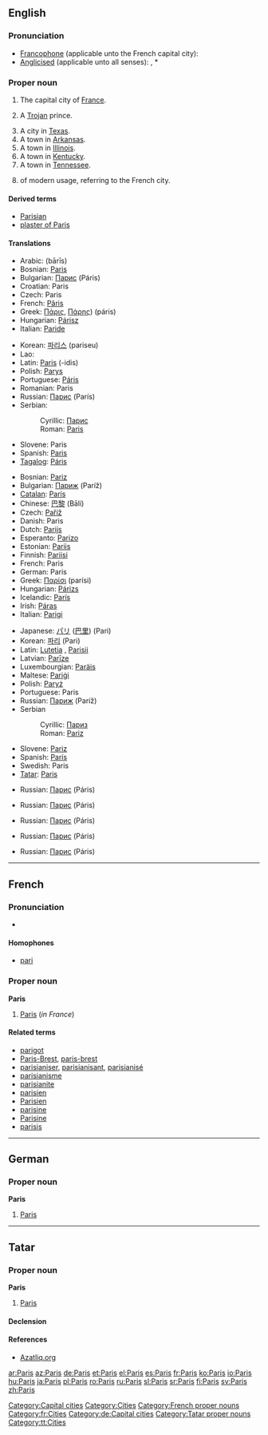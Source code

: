 {{see|paris}}
{{wikipedia}}
==English==
{{rank|perfect|bright|scarcely|732|Paris|expression|Duke|battle}}

===Pronunciation===
* [[Francophone]] (applicable unto the French capital city): {{IPA|/pɑˈri/}}
* [[anglicised|Anglicised]] (applicable unto all senses): {{IPA|/ˈpæ.ɹɪs/}}, *{{audio|en-us-Paris.ogg|Audio (US)}}

===Proper noun===
{{en-proper noun}}

# The capital city of [[France]].
# {{greekmyth}} A [[Trojan]] prince.
# A city in [[Texas]].
# A town in [[Arkansas]].
# A town in [[Illinois]].
# A town in [[Kentucky]].
# A town in [[Tennessee]].
# {{given name|female}} of modern usage, referring to the French city.

====Derived terms====
* [[Parisian]]
* [[plaster of Paris]]

====Translations====
{{trans-top|Trojan prince}}
* Arabic: {{Arab|[[باريس]]}} (bārīs)
* Bosnian: [[Paris#Bosnian|Paris]] {{m}}
* Bulgarian: [[Парис]] (Páris) {{m}}
* Croatian: Paris {{m}}
* Czech: Paris {{m}}
* French: [[Pâris]] {{m}}
* Greek: [[Πάρις]], [[Πάρης]]) (páris) {{m}}
* Hungarian: [[Párisz]]
* Italian: [[Paride]] {{m}}
{{trans-mid}}
* Korean: [[파리스]] (pariseu)
* Lao: {{t|lo|ປາລີ|tr=paalii|sc=Laoo}}
* Latin: [[Paris#Latin|Paris]] (-idis) {{m}}
* Polish: [[Parys]] {{m}}
* Portuguese: [[Páris]] {{m}}
* Romanian: Paris {{m}}
* Russian: [[Парис]] (París) {{m}}
* Serbian:
*: Cyrillic: [[Парис#Serbian|Парис]] {{m}}
*: Roman: [[Paris#Serbian|Paris]] {{m}}
* Slovene: Paris {{m}}
* Spanish: [[Paris#Spanish|Paris]] {{m}}
* [[Tagalog]]: [[Páris]] {{m}}
{{trans-bottom}}

{{trans-top|capital of France}}
* Bosnian: [[Pariz#Bosnian|Pariz]] {{m}}
* Bulgarian: [[Париж]] (Paríž) {{m}}
* [[Catalan]]: [[París]] {{m}}
* Chinese: [[巴黎]] (Bālí)
* Czech: [[Paříž]] {{f}}
* Danish: Paris
* Dutch: [[Parijs]]
* Esperanto: [[Parizo]]
* Estonian: [[Pariis]]
* Finnish: [[Pariisi]]
* French: Paris {{m}}
* German: Paris
* Greek: [[Παρίσι]] (parísi) {{n}}
* Hungarian: [[Párizs]]
* Icelandic: [[París]] {{f}}
* Irish: [[Páras]] {{m}}
* Italian: [[Parigi]] {{f}}
{{trans-mid}}
* Japanese: [[パリ]] ([[巴里]]) (Pari)
* Korean: [[파리]] (Pari)
* Latin: [[Lutetia]] {{f}}, [[Parisii]] {{m|p}}
* Latvian: [[Parīze]] {{f}}
* Luxembourgian: [[Paräis]]
* Maltese: [[Pariġi]]
* Polish: [[Paryż]] {{m}}
* Portuguese: Paris {{m}}
* Russian: [[Париж]] (Paríž) {{m}}
* Serbian
*: Cyrillic: [[Париз#Serbian|Париз]] {{m}}
*: Roman: [[Pariz#Serbian|Pariz]] {{m}}
* Slovene: [[Pariz]] {{m}}
* Spanish: [[París]] {{m}}
* Swedish: Paris {{n}}
* [[Tatar]]: [[Paris#Tatar|Paris]]
{{trans-bottom}}

{{trans-top|city in Texas}}
{{trans-mid}}
* Russian: [[Парис]] (Páris) {{m}}
{{trans-bottom}}

{{trans-top|town in Arkansas}}
* Russian: [[Парис]] (Páris) {{m}}
{{trans-mid}}
{{trans-bottom}}

{{trans-top|town in Illinois}}
* Russian: [[Парис]] (Páris) {{m}}
{{trans-mid}}
{{trans-bottom}}

{{trans-top|town in Kentucky}}
* Russian: [[Парис]] (Páris) {{m}}
{{trans-mid}}
{{trans-bottom}}

{{trans-top|town in Tennessee}}
* Russian: [[Парис]] (Páris) {{m}}
{{trans-mid}}
{{trans-bottom}}

[[Category:Capital cities]]
[[Category:Cities]]

----

==French==
{{wikipedia|lang=fr}}

===Pronunciation===
* {{IPA|/pa.ˈʁi/}}

====Homophones====
* [[pari]]

===Proper noun===
'''Paris''' {{m}}

# [[Paris#English|Paris]] (''in France'')

====Related terms====
* [[parigot]]
* [[Paris-Brest]], [[paris-brest]]
* [[parisianiser]], [[parisianisant]], [[parisianisé]]
* [[parisianisme]]
* [[parisianite]]
* [[parisien]]
* [[Parisien]]
* [[parisine]]
* [[Parisine]]
* [[parisis]]

[[Category:French proper nouns]]
[[Category:fr:Cities]]

----

==German==

===Proper noun===
'''Paris'''

# [[Paris#english|Paris]]

[[Category:de:Capital cities]]

----

==Tatar==

===Proper noun===
'''Paris'''

# [[Paris#english|Paris]]

====Declension====
{{tt-latin-noun|nıñ|ga|nı|da|dan}}

====References====
* [http://www.azatliq.org/analysis/analysis/tb/2003/01/BB6CA28F-3929-4E12-BCF8-C68A65991966.asp Azatliq.org]

[[Category:Tatar proper nouns]]
[[Category:tt:Cities]]

[[ar:Paris]]
[[az:Paris]]
[[de:Paris]]
[[et:Paris]]
[[el:Paris]]
[[es:Paris]]
[[fr:Paris]]
[[ko:Paris]]
[[io:Paris]]
[[hu:Paris]]
[[ja:Paris]]
[[pl:Paris]]
[[ro:Paris]]
[[ru:Paris]]
[[sl:Paris]]
[[sr:Paris]]
[[fi:Paris]]
[[sv:Paris]]
[[zh:Paris]]
